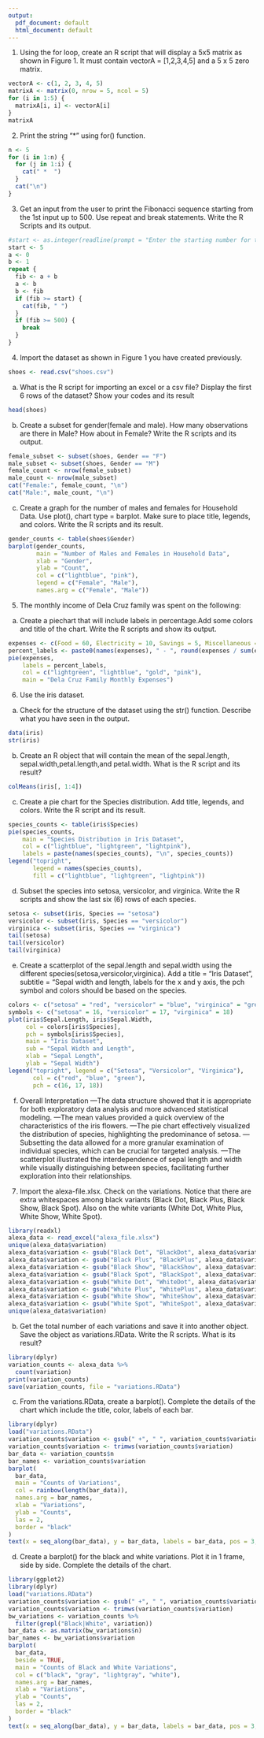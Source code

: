 ```yaml
---
output:
  pdf_document: default
  html_document: default
---
```

1. Using the for loop, create an R script that will display a 5x5 matrix as shown in
Figure 1. It must contain vectorA = [1,2,3,4,5] and a 5 x 5 zero matrix.
```r
vectorA <- c(1, 2, 3, 4, 5)
matrixA <- matrix(0, nrow = 5, ncol = 5)
for (i in 1:5) {
  matrixA[i, i] <- vectorA[i]
}
matrixA
```
2. Print the string "*" using for() function.
```r
n <- 5
for (i in 1:n) {
  for (j in 1:i) {
    cat(" *  ")
  }
  cat("\n")
}

```
3. Get an input from the user to print the Fibonacci sequence starting from the 1st input up to 500. Use repeat and break statements. Write the R Scripts and its output.
```r
#start <- as.integer(readline(prompt = "Enter the starting number for the Fibonacci sequence: "))
start <- 5
a <- 0
b <- 1
repeat {
  fib <- a + b
  a <- b
  b <- fib
  if (fib >= start) {
    cat(fib, " ")
  }
  if (fib >= 500) {
    break
  }
}

```
4. Import the dataset as shown in Figure 1 you have created previously.
```r
shoes <- read.csv("shoes.csv")
```
a. What is the R script for importing an excel or a csv file? Display the first 6 rows of
the dataset? Show your codes and its result
```r
head(shoes)
```
b. Create a subset for gender(female and male). How many observations are there in Male? How about in Female? Write the R scripts and its output.
```r
female_subset <- subset(shoes, Gender == "F")
male_subset <- subset(shoes, Gender == "M")
female_count <- nrow(female_subset)
male_count <- nrow(male_subset)
cat("Female:", female_count, "\n")
cat("Male:", male_count, "\n")

```
c. Create a graph for the number of males and females for Household Data. Use plot(),
chart type = barplot. Make sure to place title, legends, and colors. Write the R scripts and
its result.
```r
gender_counts <- table(shoes$Gender)
barplot(gender_counts, 
        main = "Number of Males and Females in Household Data",
        xlab = "Gender",
        ylab = "Count",
        col = c("lightblue", "pink"),
        legend = c("Female", "Male"),
        names.arg = c("Female", "Male"))
```
5. The monthly income of Dela Cruz family was spent on the following:
a. Create a piechart that will include labels in percentage.Add some colors and title of the chart. Write the R scripts and show its output.
```r
expenses <- c(Food = 60, Electricity = 10, Savings = 5, Miscellaneous = 25)
percent_labels <- paste0(names(expenses), " - ", round(expenses / sum(expenses) * 100), "%")
pie(expenses, 
    labels = percent_labels, 
    col = c("lightgreen", "lightblue", "gold", "pink"), 
    main = "Dela Cruz Family Monthly Expenses")

```
6. Use the iris dataset.
a. Check for the structure of the dataset using the str() function. Describe what you
have seen in the output.
```r
data(iris)
str(iris)
```
b. Create an R object that will contain the mean of the sepal.length, sepal.width,petal.length,and petal.width. What is the R script and its result?
```r
colMeans(iris[, 1:4])
```
c. Create a pie chart for the Species distribution. Add title, legends, and colors. Write
the R script and its result.
```r
species_counts <- table(iris$Species)
pie(species_counts, 
    main = "Species Distribution in Iris Dataset", 
    col = c("lightblue", "lightgreen", "lightpink"),
    labels = paste(names(species_counts), "\n", species_counts))
legend("topright", 
       legend = names(species_counts), 
       fill = c("lightblue", "lightgreen", "lightpink"))

```
d. Subset the species into setosa, versicolor, and virginica. Write the R scripts and show the last six (6) rows of each species.
```r
setosa <- subset(iris, Species == "setosa")
versicolor <- subset(iris, Species == "versicolor")
virginica <- subset(iris, Species == "virginica")
tail(setosa)
tail(versicolor)
tail(virginica)
```
e. Create a scatterplot of the sepal.length and sepal.width using the different
species(setosa,versicolor,virginica). Add a title = “Iris Dataset”, subtitle = “Sepal
width and length, labels for the x and y axis, the pch symbol and colors should be based on
the species.
```r
colors <- c("setosa" = "red", "versicolor" = "blue", "virginica" = "green")
symbols <- c("setosa" = 16, "versicolor" = 17, "virginica" = 18)
plot(iris$Sepal.Length, iris$Sepal.Width, 
     col = colors[iris$Species], 
     pch = symbols[iris$Species],
     main = "Iris Dataset", 
     sub = "Sepal Width and Length",
     xlab = "Sepal Length", 
     ylab = "Sepal Width")
legend("topright", legend = c("Setosa", "Versicolor", "Virginica"), 
       col = c("red", "blue", "green"), 
       pch = c(16, 17, 18))

```
f. Overall Interpretation
---The data structure showed that it is appropriate for both exploratory data analysis and more advanced statistical modeling.
---The mean values provided a quick overview of the characteristics of the iris flowers.
---The pie chart effectively visualized the distribution of species, highlighting the predominance of setosa.
---Subsetting the data allowed for a more granular examination of individual species, which can be crucial for targeted analysis.
---The scatterplot illustrated the interdependence of sepal length and width while visually distinguishing between species, facilitating further exploration into their relationships.




7. Import the alexa-file.xlsx. Check on the variations. Notice that there are extra whitespaces among black variants (Black Dot, Black Plus, Black Show, Black Spot). Also on the white variants (White Dot, White Plus, White Show, White Spot).
```r
library(readxl)
alexa_data <- read_excel("alexa_file.xlsx")
unique(alexa_data$variation)
alexa_data$variation <- gsub("Black Dot", "BlackDot", alexa_data$variation)
alexa_data$variation <- gsub("Black Plus", "BlackPlus", alexa_data$variation)
alexa_data$variation <- gsub("Black Show", "BlackShow", alexa_data$variation)
alexa_data$variation <- gsub("Black Spot", "BlackSpot", alexa_data$variation)
alexa_data$variation <- gsub("White Dot", "WhiteDot", alexa_data$variation)
alexa_data$variation <- gsub("White Plus", "WhitePlus", alexa_data$variation)
alexa_data$variation <- gsub("White Show", "WhiteShow", alexa_data$variation)
alexa_data$variation <- gsub("White Spot", "WhiteSpot", alexa_data$variation)
unique(alexa_data$variation)
```
b. Get the total number of each variations and save it into another object. Save the object as variations.RData. Write the R scripts. What is its result?
```r
library(dplyr)
variation_counts <- alexa_data %>%
  count(variation)
print(variation_counts)
save(variation_counts, file = "variations.RData")

```
c. From the variations.RData, create a barplot(). Complete the details of the chart
which include the title, color, labels of each bar.
```r
library(dplyr)
load("variations.RData")
variation_counts$variation <- gsub(" +", " ", variation_counts$variation)
variation_counts$variation <- trimws(variation_counts$variation)
bar_data <- variation_counts$n
bar_names <- variation_counts$variation
barplot(
  bar_data,
  main = "Counts of Variations",               
  col = rainbow(length(bar_data)),              
  names.arg = bar_names,                        
  xlab = "Variations",                          
  ylab = "Counts",                            
  las = 2,                                      
  border = "black"                               
)
text(x = seq_along(bar_data), y = bar_data, labels = bar_data, pos = 3, cex = 0.8, col = "black")

```
d. Create a barplot() for the black and white variations. Plot it in 1 frame, side by side. Complete the details of the chart.
```r
library(ggplot2)
library(dplyr)
load("variations.RData")
variation_counts$variation <- gsub(" +", " ", variation_counts$variation)
variation_counts$variation <- trimws(variation_counts$variation)
bw_variations <- variation_counts %>%
  filter(grepl("Black|White", variation))
bar_data <- as.matrix(bw_variations$n)
bar_names <- bw_variations$variation
barplot(
  bar_data,
  beside = TRUE,                           
  main = "Counts of Black and White Variations", 
  col = c("black", "gray", "lightgray", "white"),  
  names.arg = bar_names,                   
  xlab = "Variations",                      
  ylab = "Counts",                          
  las = 2,                                
  border = "black"                          
)
text(x = seq_along(bar_data), y = bar_data, labels = bar_data, pos = 3, cex = 0.8, col = "black")

```